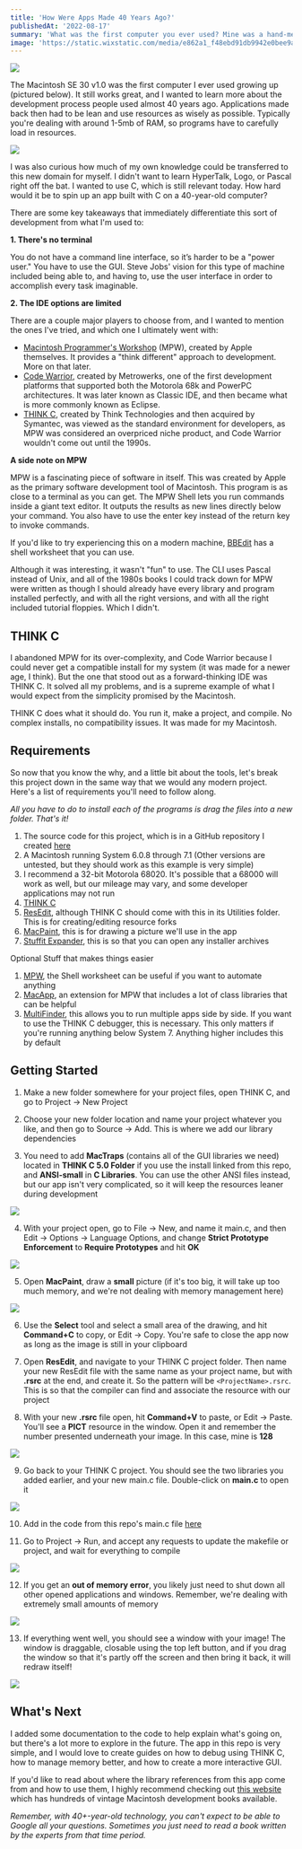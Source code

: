 ```yaml
---
title: 'How Were Apps Made 40 Years Ago?'
publishedAt: '2022-08-17'
summary: 'What was the first computer you ever used? Mine was a hand-me-down Mac SE 30, and I recently booted it up again to work on it. When I was a kid, I only cared about writing funny stories, playing Mavis Beacon, or trying to get past Oregon Trail demos. But today I wanted to see how people made apps back when this computer was the flagship.'
image: 'https://static.wixstatic.com/media/e862a1_f48ebd91db9942e0bee9aa26e271dd3a~mv2.png/v1/fill/w_740,h_483,al_c,q_85,usm_0.66_1.00_0.01,enc_auto/e862a1_f48ebd91db9942e0bee9aa26e271dd3a~mv2.png'
---
```


![](https://static.wixstatic.com/media/955c63_80ee98c3ad56431d99da4e4100a96294~mv2.png/v1/fill/w_624,h_363,al_c,q_85,enc_auto/955c63_80ee98c3ad56431d99da4e4100a96294~mv2.png)

The Macintosh SE 30 v1.0 was the first computer I ever used growing up (pictured below). It still works great, and I wanted to learn more about the development process people used almost 40 years ago. Applications made back then had to be lean and use resources as wisely as possible. Typically you're dealing with around 1-5mb of RAM, so programs have to carefully load in resources.

![](https://static.wixstatic.com/media/955c63_f2dd7b4ce2664f7297c0415d762cc85e~mv2.png/v1/fill/w_624,h_237,al_c,q_85,enc_auto/955c63_f2dd7b4ce2664f7297c0415d762cc85e~mv2.png)

I was also curious how much of my own knowledge could be transferred to this new domain for myself. I didn't want to learn HyperTalk, Logo, or Pascal right off the bat. I wanted to use C, which is still relevant today. How hard would it be to spin up an app built with C on a 40-year-old computer?

There are some key takeaways that immediately differentiate this sort of development from what I'm used to:

**1. There's no terminal**

You do not have a command line interface, so it’s harder to be a "power user." You have to use the GUI. Steve Jobs' vision for this type of machine included being able to, and having to, use the user interface in order to accomplish every task imaginable.

**2. The IDE options are limited**

There are a couple major players to choose from, and I wanted to mention the ones I've tried, and which one I ultimately went with:

- [Macintosh Programmer's Workshop](https://p2k.unibabwi.ac.id/IT/en/2821-2718/Apple's-MPW-C_11117_p2k-unibabwi.html) (MPW), created by Apple themselves. It provides a "think different" approach to development. More on that later.
- [Code Warrior](https://en.wikipedia.org/wiki/CodeWarrior), created by Metrowerks, one of the first development platforms that supported both the Motorola 68k and PowerPC architectures. It was later known as Classic IDE, and then became what is more commonly known as Eclipse.
- [THINK C](https://en.wikipedia.org/wiki/THINK_C), created by Think Technologies and then acquired by Symantec, was viewed as the standard environment for developers, as MPW was considered an overpriced niche product, and Code Warrior wouldn't come out until the 1990s.

**A side note on MPW**

MPW is a fascinating piece of software in itself. This was created by Apple as the primary software development tool of Macintosh. This program is as close to a terminal as you can get. The MPW Shell lets you run commands inside a giant text editor. It outputs the results as new lines directly below your command. You also have to use the enter key instead of the return key to invoke commands.

If you'd like to try experiencing this on a modern machine, [BBEdit](https://www.barebones.com/products/bbedit/) has a shell worksheet that you can use.

Although it was interesting, it wasn't "fun" to use. The CLI uses Pascal instead of Unix, and all of the 1980s books I could track down for MPW were written as though I should already have every library and program installed perfectly, and with all the right versions, and with all the right included tutorial floppies. Which I didn't.

## THINK C

I abandoned MPW for its over-complexity, and Code Warrior because I could never get a compatible install for my system (it was made for a newer age, I think). But the one that stood out as a forward-thinking IDE was THINK C. It solved all my problems, and is a supreme example of what I would expect from the simplicity promised by the Macintosh.

THINK C does what it should do. You run it, make a project, and compile. No complex installs, no compatibility issues. It was made for my Macintosh.

## Requirements

So now that you know the why, and a little bit about the tools, let's break this project down in the same way that we would any modern project. Here's a list of requirements you'll need to follow along.

_All you have to do to install each of the programs is drag the files into a new folder. That's it!_

1.  The source code for this project, which is in a GitHub repository I created [here](https://github.com/DaveAldon/Mac-SE-30-GUI-App)
2.  A Macintosh running System 6.0.8 through 7.1 (Other versions are untested, but they should work as this example is very simple)
3.  I recommend a 32-bit Motorola 68020. It's possible that a 68000 will work as well, but our mileage may vary, and some developer applications may not run
4.  [THINK C](https://archive.org/download/think_c_5)
5.  [ResEdit](https://www.macintoshrepository.org/1317-resedit-2-1-3), although THINK C should come with this in its Utilities folder. This is for creating/editing resource forks
6.  [MacPaint](https://www.macintoshrepository.org/1912-macpaint-source-code), this is for drawing a picture we'll use in the app
7.  [Stuffit Expander](https://www.macintoshrepository.org/1468-stuffit-expander-4-0-2), this is so that you can open any installer archives

Optional Stuff that makes things easier

1.  [MPW](https://www.macintoshrepository.org/545-macintosh-programmer-s-workshop-mpw-3-x), the Shell worksheet can be useful if you want to automate anything
2.  [MacApp](https://www.macintoshrepository.org/632-macapp-2-0), an extension for MPW that includes a lot of class libraries that can be helpful
3.  [MultiFinder](https://en.wikipedia.org/wiki/MultiFinder), this allows you to run multiple apps side by side. If you want to use the THINK C debugger, this is necessary. This only matters if you're running anything below System 7. Anything higher includes this by default

## Getting Started

1. Make a new folder somewhere for your project files, open THINK C, and go to Project -> New Project

2. Choose your new folder location and name your project whatever you like, and then go to Source -> Add. This is where we add our library dependencies

3. You need to add **MacTraps** (contains all of the GUI libraries we need) located in **THINK C 5.0 Folder** if you use the install linked from this repo, and **ANSI-small** in **C Libraries**. You can use the other ANSI files instead, but our app isn't very complicated, so it will keep the resources leaner during development

![](https://static.wixstatic.com/media/955c63_78abc5e29518482a92aadf7cfc50d07c~mv2.png/v1/fill/w_624,h_415,al_c,q_85,enc_auto/955c63_78abc5e29518482a92aadf7cfc50d07c~mv2.png)

4. With your project open, go to File -> New, and name it main.c, and then Edit -> Options -> Language Options, and change **Strict Prototype Enforcement** to **Require Prototypes** and hit **OK**

![](https://static.wixstatic.com/media/955c63_a87d77d272fc41bc9d496e0fde76102e~mv2.png/v1/fill/w_624,h_416,al_c,q_85,enc_auto/955c63_a87d77d272fc41bc9d496e0fde76102e~mv2.png)

5. Open **MacPaint**, draw a **small** picture (if it's too big, it will take up too much memory, and we're not dealing with memory management here)

![](https://static.wixstatic.com/media/955c63_6a7247b381d2464eaf81d5050e7f415a~mv2.png/v1/fill/w_624,h_416,al_c,q_85,enc_auto/955c63_6a7247b381d2464eaf81d5050e7f415a~mv2.png)

6. Use the **Select** tool and select a small area of the drawing, and hit **Command+C** to copy, or Edit -> Copy. You're safe to close the app now as long as the image is still in your clipboard

7. Open **ResEdit**, and navigate to your THINK C project folder. Then name your new ResEdit file with the same name as your project name, but with **.rsrc** at the end, and create it. So the pattern will be `<ProjectName>.rsrc`. This is so that the compiler can find and associate the resource with our project

8. With your new **.rsrc** file open, hit **Command+V** to paste, or Edit -> Paste. You'll see a **PICT** resource in the window. Open it and remember the number presented underneath your image. In this case, mine is **128**

![](https://static.wixstatic.com/media/955c63_f143d9b766154cb29f0eafcb180c2c32~mv2.png/v1/fill/w_624,h_415,al_c,q_85,enc_auto/955c63_f143d9b766154cb29f0eafcb180c2c32~mv2.png)

9. Go back to your THINK C project. You should see the two libraries you added earlier, and your new main.c file. Double-click on **main.c** to open it

![](https://static.wixstatic.com/media/955c63_fa0c91f8fe96496d994dd0a8eb3ad80b~mv2.png/v1/fill/w_624,h_416,al_c,q_85,enc_auto/955c63_fa0c91f8fe96496d994dd0a8eb3ad80b~mv2.png)

10. Add in the code from this repo's main.c file [here](https://github.com/DaveAldon/Mac-SE-30-GUI-App/blob/main/main.c)

11. Go to Project -> Run, and accept any requests to update the makefile or project, and wait for everything to compile

![](https://static.wixstatic.com/media/955c63_d42072a6bc604e5c8103528070c4df04~mv2.png/v1/fill/w_624,h_415,al_c,q_85,enc_auto/955c63_d42072a6bc604e5c8103528070c4df04~mv2.png)

12. If you get an **out of memory error**, you likely just need to shut down all other opened applications and windows. Remember, we're dealing with extremely small amounts of memory

![](https://static.wixstatic.com/media/955c63_4782a90d2b5c46cd87525d72c0da1206~mv2.png/v1/fill/w_624,h_416,al_c,q_85,enc_auto/955c63_4782a90d2b5c46cd87525d72c0da1206~mv2.png)

13. If everything went well, you should see a window with your image! The window is draggable, closable using the top left button, and if you drag the window so that it's partly off the screen and then bring it back, it will redraw itself!

![](https://static.wixstatic.com/media/955c63_e77062ae476d44498b7918f792530872~mv2.png/v1/fill/w_624,h_416,al_c,q_85,enc_auto/955c63_e77062ae476d44498b7918f792530872~mv2.png)

## What's Next

I added some documentation to the code to help explain what's going on, but there's a lot more to explore in the future. The app in this repo is very simple, and I would love to create guides on how to debug using THINK C, how to manage memory better, and how to create a more interactive GUI.

If you'd like to read about where the library references from this app come from and how to use them, I highly recommend checking out [this website](https://vintageapple.org/macprogramming/) which has hundreds of vintage Macintosh development books available.

_Remember, with 40+-year-old technology, you can't expect to be able to Google all your questions. Sometimes you just need to read a book written by the experts from that time period._
